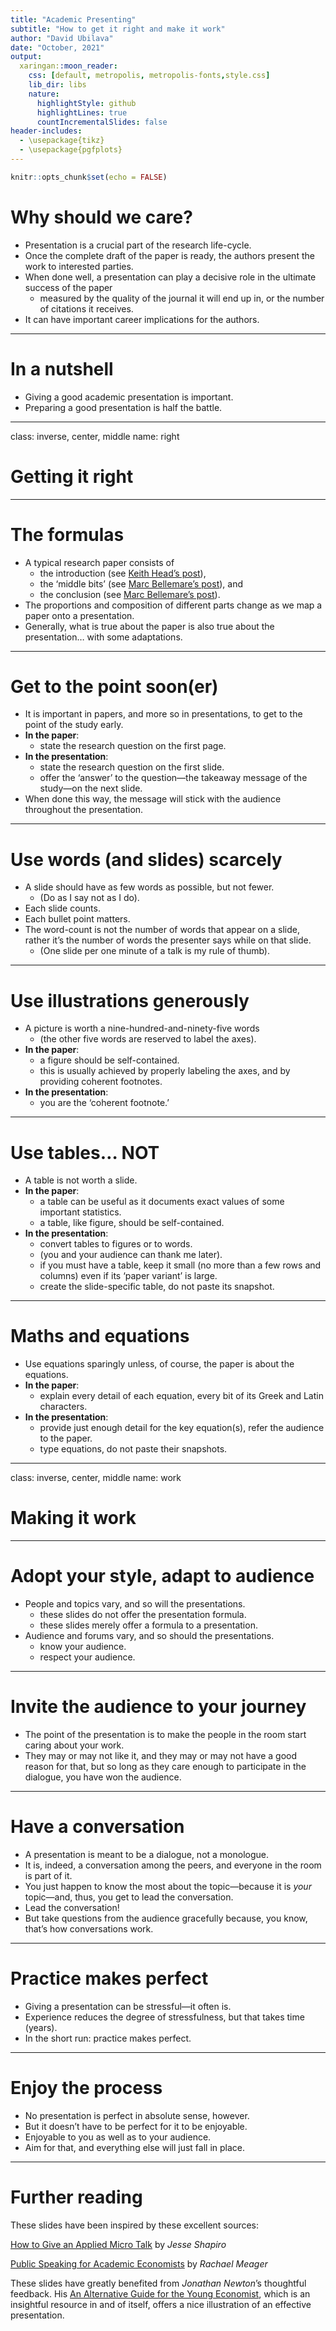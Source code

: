 ```yaml
---
title: "Academic Presenting"
subtitle: "How to get it right and make it work"
author: "David Ubilava"
date: "October, 2021"
output:
  xaringan::moon_reader:
    css: [default, metropolis, metropolis-fonts,style.css]
    lib_dir: libs
    nature:
      highlightStyle: github
      highlightLines: true
      countIncrementalSlides: false
header-includes: 
  - \usepackage{tikz}
  - \usepackage{pgfplots}
---
```



```r
knitr::opts_chunk$set(echo = FALSE)
```


# Why should we care?

- Presentation is a crucial part of the research life-cycle.
- Once the complete draft of the paper is ready, the authors present the work to interested parties.
- When done well, a presentation can play a decisive role in the ultimate success of the paper 
  * measured by the quality of the journal it will end up in, or the number of citations it receives. 
- It can have important career implications for the authors. 

---

# In a nutshell

- Giving a good academic presentation is important.
- Preparing a good presentation is half the battle.

---

class: inverse, center, middle
name: right

# Getting it right

---


# The formulas

- A typical research paper consists of 
  * the introduction (see [Keith Head's post](http://blogs.ubc.ca/khead/research/research-advice/formula)), 
  * the 'middle bits' (see [Marc Bellemare's post](https://marcfbellemare.com/wordpress/12797)), and
  * the conclusion (see [Marc Bellemare's post](https://marcfbellemare.com/wordpress/12060)). 
- The proportions and composition of different parts change as we map a paper onto a presentation. 
- Generally, what is true about the paper is also true about the presentation... with some adaptations.

---


# Get to the point soon(er)

- It is important in papers, and more so in presentations, to get to the point of the study early.
- **In the paper**:
  * state the research question on the first page.
- **In the presentation**:
  * state the research question on the first slide. 
  * offer the 'answer' to the question&mdash;the takeaway message of the study&mdash;on the next slide.
- When done this way, the message will stick with the audience throughout the presentation.

---

# Use words (and slides) scarcely

- A slide should have as few words as possible, but not fewer.
  * (Do as I say not as I do).
- Each slide counts.
- Each bullet point matters.
- The word-count is not the number of words that appear on a slide, rather it's the number of words the presenter says while on that slide.
  * (One slide per one minute of a talk is my rule of thumb).

---


# Use illustrations generously

- A picture is worth a nine-hundred-and-ninety-five words 
  * (the other five words are reserved to label the axes).
- **In the paper**:
  * a figure should be self-contained.
  * this is usually achieved by properly labeling the axes, and by providing coherent footnotes.
- **In the presentation**:
  * you are the 'coherent footnote.'

---


# Use tables... NOT

- A table is not worth a slide. 
- **In the paper**:
  * a table can be useful as it documents exact values of some important statistics.
  * a table, like figure, should be self-contained.
- **In the presentation**:
  * convert tables to figures or to words. 
  * (you and your audience can thank me later).
  * if you must have a table, keep it small (no more than a few rows and columns) even if its 'paper variant' is large.
  * create the slide-specific table, do not paste its snapshot.

---


# Maths and equations

- Use equations sparingly unless, of course, the paper is about the equations.
- **In the paper**:
  * explain every detail of each equation, every bit of its Greek and Latin characters.
- **In the presentation**:
  * provide just enough detail for the key equation(s), refer the audience to the paper.
  * type equations, do not paste their snapshots.

---

class: inverse, center, middle
name: work

# Making it work

---


# Adopt your style, adapt to audience

- People and topics vary, and so will the presentations.
  * these slides do not offer the presentation formula.
  * these slides merely offer a formula to a presentation.
- Audience and forums vary, and so should the presentations.
  * know your audience.
  * respect your audience.

---


# Invite the audience to your journey

- The point of the presentation is to make the people in the room start caring about your work.
- They may or may not like it, and they may or may not have a good reason for that, but so long as they care enough to participate in the dialogue, you have won the audience.

---


# Have a conversation

- A presentation is meant to be a dialogue, not a monologue. 
- It is, indeed, a conversation among the peers, and everyone in the room is part of it.
- You just happen to know the most about the topic&mdash;because it is *your* topic&mdash;and, thus, you get to lead the conversation.
- Lead the conversation!
- But take questions from the audience gracefully because, you know, that's how conversations work.

---


# Practice makes perfect

- Giving a presentation can be stressful&mdash;it often is.
- Experience reduces the degree of stressfulness, but that takes time (years).
- In the short run: practice makes perfect.

---


# Enjoy the process

- No presentation is perfect in absolute sense, however.
- But it doesn't have to be perfect for it to be enjoyable.
- Enjoyable to you as well as to your audience.
- Aim for that, and everything else will just fall in place.

---



# Further reading

These slides have been inspired by these excellent sources:

[How to Give an Applied Micro Talk](https://www.brown.edu/Research/Shapiro/pdfs/applied_micro_slides.pdf) by *Jesse Shapiro*

[Public Speaking for Academic Economists](https://mfr.osf.io/render?url=https%3A%2F%2Fosf.io%2Fd8wm9%2Fdownload) by *Rachael Meager*

These slides have greatly benefited from *Jonathan Newton*'s thoughtful feedback. His [An Alternative Guide for the Young Economist](https://jonathannewton.net/wp-content/uploads/An%20alternative%20guide%20for%20the%20young%20economist.pdf), which is an insightful resource in and of itself, offers a nice illustration of an effective presentation.

